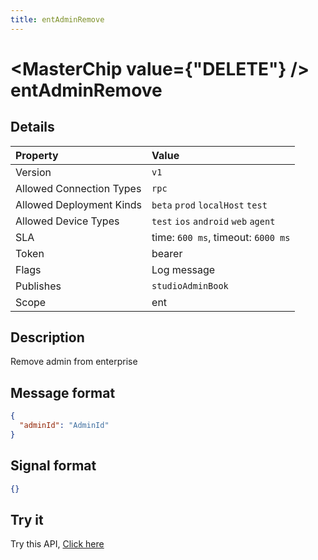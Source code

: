 ```yaml
---
title: entAdminRemove
---
```



# <MasterChip value={"DELETE"} /> entAdminRemove

## Details

| Property | Value | 
| :--- | :--- | 
| Version | `v1` |
| Allowed Connection Types | `rpc`  |
| Allowed Deployment Kinds | `beta` `prod` `localHost` `test`  |
| Allowed Device Types | `test` `ios` `android` `web` `agent`  |
| SLA | time: `600 ms`, timeout: `6000 ms` |
| Token | bearer |
| Flags | Log message |
| Publishes | `studioAdminBook`  |
| Scope | ent |


## Description

Remove admin from enterprise

## Message format

```json copy
{
  "adminId": "AdminId"
}
```

## Signal format

```json copy
{}
```

## Try it

Try this API, [Click here](https://web.neome.ai/api?path=studio_studioMain_entAdminRemove)

